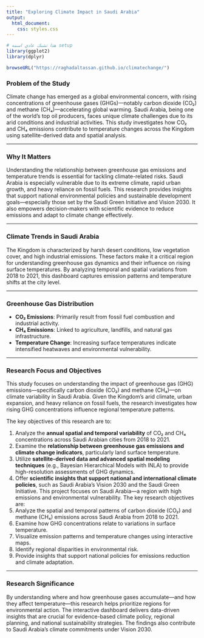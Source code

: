 ```yaml
---
title: "Exploring Climate Impact in Saudi Arabia"
output:
  html_document:
    css: styles.css
---
```


```r
# هذا تشنك عادي اسمه setup
library(ggplot2)
library(dplyr)
```

```r
browseURL("https://raghadaltassan.github.io/climatechange/")
```
### Problem of the Study
Climate change has emerged as a global environmental concern, with rising concentrations of greenhouse gases (GHGs)—notably carbon dioxide (CO₂) and methane (CH₄)—accelerating global warming. Saudi Arabia, being one of the world’s top oil producers, faces unique climate challenges due to its arid conditions and industrial activities. This study investigates how CO₂ and CH₄ emissions contribute to temperature changes across the Kingdom using satellite-derived data and spatial analysis.

---

### Why It Matters
Understanding the relationship between greenhouse gas emissions and temperature trends is essential for tackling climate-related risks. Saudi Arabia is especially vulnerable due to its extreme climate, rapid urban growth, and heavy reliance on fossil fuels. This research provides insights that support national environmental policies and sustainable development goals—especially those set by the Saudi Green Initiative and Vision 2030. It also empowers decision-makers with scientific evidence to reduce emissions and adapt to climate change effectively.

---

### Climate Trends in Saudi Arabia
The Kingdom is characterized by harsh desert conditions, low vegetation cover, and high industrial emissions. These factors make it a critical region for understanding greenhouse gas dynamics and their influence on rising surface temperatures. By analyzing temporal and spatial variations from 2018 to 2021, this dashboard captures emission patterns and temperature shifts at the city level.

---

### Greenhouse Gas Distribution
- **CO₂ Emissions**: Primarily result from fossil fuel combustion and industrial activity.  
- **CH₄ Emissions**: Linked to agriculture, landfills, and natural gas infrastructure.  
- **Temperature Change**: Increasing surface temperatures indicate intensified heatwaves and environmental vulnerability.

---

### Research Focus and Objectives

This study focuses on understanding the impact of greenhouse gas (GHG) emissions—specifically carbon dioxide (CO₂) and methane (CH₄)—on climate variability in Saudi Arabia. Given the Kingdom’s arid climate, urban expansion, and heavy reliance on fossil fuels, the research investigates how rising GHG concentrations influence regional temperature patterns.

The key objectives of this research are to:

1. Analyze the **annual spatial and temporal variability** of CO₂ and CH₄ concentrations across Saudi Arabian cities from 2018 to 2021.  
2. Examine the **relationship between greenhouse gas emissions and climate change indicators**, particularly land surface temperature.  
3. Utilize **satellite-derived data and advanced spatial modeling techniques** (e.g., Bayesian Hierarchical Models with INLA) to provide high-resolution assessments of GHG dynamics.  
4. Offer **scientific insights that support national and international climate policies**, such as Saudi Arabia’s Vision 2030 and the Saudi Green Initiative.
This project focuses on Saudi Arabia—a region with high emissions and environmental vulnerability. The key research objectives are:  
1. Analyze the spatial and temporal patterns of carbon dioxide (CO₂) and methane (CH₄) emissions across Saudi Arabia from 2018 to 2021.  
2. Examine how GHG concentrations relate to variations in surface temperature.  
3. Visualize emission patterns and temperature changes using interactive maps.  
4. Identify regional disparities in environmental risk.  
5. Provide insights that support national policies for emissions reduction and climate adaptation.

---

### Research Significance
By understanding where and how greenhouse gases accumulate—and how they affect temperature—this research helps prioritize regions for environmental action. The interactive dashboard delivers data-driven insights that are crucial for evidence-based climate policy, regional planning, and national sustainability strategies. The findings also contribute to Saudi Arabia’s climate commitments under Vision 2030.
